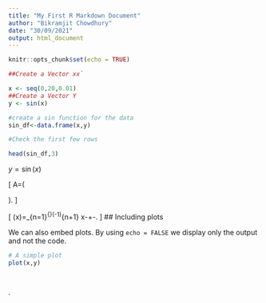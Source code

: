 ```yaml
---
title: "My First R Markdown Document"
author: "Bikramjit Chowdhury"
date: "30/09/2021"
output: html_document
---
```


```r
knitr::opts_chunk$set(echo = TRUE)
```

```r

##Create a Vector xx`

x <- seq(0,20,0.01)
##Create a Vector Y
y <- sin(x)

#create a sin function for the data
sin_df<-data.frame(x,y)

#Check the first few rows

head(sin_df,3)


```
$y=\sin(x)$

\[ A=\left(\begin{matrix} a_{11} & a_{12}\\ a_{21} & a_{22} \end{matrix}\right). \]

\[ \sin(x)=\sum_{n=1}^{\infty}(-1)^{n+1}\cdot \frac{x^{2n-1}}{(2n-1)!}
\approx x-\frac{x^3}{3!}+\frac{x^5}{5!}-\frac{x^7}{7!}\ldots. \]
## Including plots

We can also embed plots. By using `echo = FALSE` we display only the output and not the code.

```r

# A simple plot
plot(x,y) 




```
.